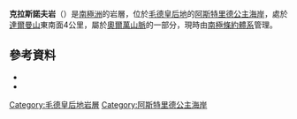 {{coord|71|48|S|10|20|E|source:GNIS|display=title}}

'''克拉斯諾夫岩'''（{{lang-en|Krasnov Rocks}}）是[[南極洲|南極洲]]的岩層，位於[[毛德皇后地|毛德皇后地]]的[[阿斯特里德公主海岸|阿斯特里德公主海岸]]，處於[[達爾曼山|達爾曼山]]東南面4公里，屬於[[奧爾萬山脈|奧爾萬山脈]]的一部分，現時由[[南極條約體系|南極條約體系]]管理。

==參考資料==
*{{cite gnis | type = antarid | id = 8206| name = Krasnov Rocks | accessdate = 2013-05-16}}
*{{usgs-gazetteer|id=8206}}

{{DEFAULTSORT:Krasnov Rocks}}
[[Category:毛德皇后地岩層|Category:毛德皇后地岩層]]
[[Category:阿斯特里德公主海岸|Category:阿斯特里德公主海岸]]


{{PrincessAstridCoast-geo-stub}}
